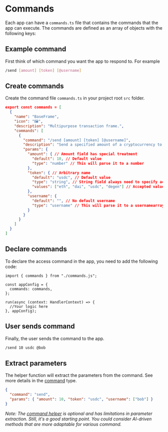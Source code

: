 # Commands

Each app can have a `commands.ts` file that contains the commands that the app can execute. The commands are defined as an array of objects with the following keys:

## Example command

First think of which command you want the app to respond to. For example

```bash [cmd]
/send [amount] [token] [@username]
```

## Create commands

Create the command file `commands.ts` in your project root `src` folder.

```json [src/commands.ts]
export const commands = [
  {
    "name": "BaseFrame",
    "icon": "🖼️",
    "description": "Multipurpose transaction frame.",
    "commands": [
      {
        "command": "/send [amount] [token] [@username]",
        "description": "Send a specified amount of a cryptocurrency to a destination address.",
        "params": {
          "amount": { // Amount field has special treatment
            "default": 10, // Default value
            "type": "number" // This will parse it to a number
          },
          "token": { // Arbitrary name
            "default": "usdc", // Default value
            "type": "string", // String field always need to specify accepted values
            "values": ["eth", "dai", "usdc", "degen"] // Accepted values
          },
          "username": {
            "default": "", // No default username
            "type": "username" // This will parse it to a usernamearray
          }
        }
      }
    ]
  }
]
```

## Declare commands

To declare the access command in the app, you need to add the following code:

```tsx
import { commands } from "./commands.js";

const appConfig = {
  commands: commands,
};

run(async (context: HandlerContext) => {
  //Your logic here
}, appConfig);
```

## User sends command

Finally, the user sends the command to the app.

```bash [cmd]
/send 10 usdc @bob
```

## Extract parameters

The helper function will extract the parameters from the command. See more details in the [command](/concepts/content-types/command) type.

```json [params]
{
  "command": "send",
  "params": { "amount": 10, "token": "usdc", "username": ["bob"] }
}
```

_Note: The [command helper](https://github.com/xmtp-labs/message-kit/blob/main/packages/message-kit/src/lib/helper.ts) is optional and has limitations in parameter extraction. Still, it's a good starting point. You could consider AI-driven methods that are more adaptable for various command._
